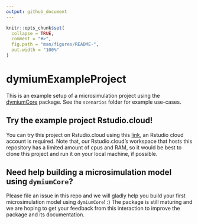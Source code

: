 ```yaml
---
output: github_document
---
```


<!-- README.md is generated from README.Rmd. Please edit that file -->

```r
knitr::opts_chunk$set(
  collapse = TRUE,
  comment = "#>",
  fig.path = "man/figures/README-",
  out.width = "100%"
)
```

# dymiumExampleProject

<!-- badges: start -->
<!-- badges: end -->

This is an example setup of a microsimulation project using the [dymiumCore](https://github.com/dymium-org/dymiumCore) package. See the `scenarios` folder for example use-cases.

## Try the example project Rstudio.cloud!

You can try this project on Rstudio.cloud using this [link](https://rstudio.cloud/project/855365), an Rstudio cloud account is required. Note that, our Rstudio.cloud's workspace that hosts this repository has a limited amount of cpus and RAM, so it would be best to clone this project and run it on your local machine, if possible.

## Need help building a microsimulation model using `dymiumCore`?

Please file an issue in this repo and we will gladly help you build your first microsimulation model using `dymiumCore`! :) The package is still maturing and we are hoping to get your feedback from this interaction to improve the package and its documentation. 
